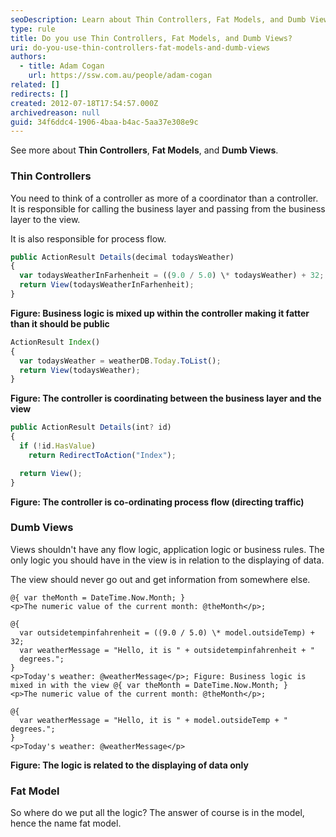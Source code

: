 ```yaml
---
seoDescription: Learn about Thin Controllers, Fat Models, and Dumb Views while discovering how to structure efficient software architecture.
type: rule
title: Do you use Thin Controllers, Fat Models, and Dumb Views?
uri: do-you-use-thin-controllers-fat-models-and-dumb-views
authors:
  - title: Adam Cogan
    url: https://ssw.com.au/people/adam-cogan
related: []
redirects: []
created: 2012-07-18T17:54:57.000Z
archivedreason: null
guid: 34f6ddc4-1906-4baa-b4ac-5aa37e308e9c
---
```

See more about **Thin Controllers**, **Fat Models**, and **Dumb Views**.
### Thin Controllers

You need to think of a controller as more of a coordinator than a controller.
It is responsible for calling the business layer and passing from the business layer to the view.

It is also responsible for process flow.

```javascript
public ActionResult Details(decimal todaysWeather)
{
  var todaysWeatherInFarhenheit = ((9.0 / 5.0) \* todaysWeather) + 32;
  return View(todaysWeatherInFarhenheit);
}
```

**Figure: Business logic is mixed up within the controller making it fatter than it should be public**

```javascript
ActionResult Index()
{
  var todaysWeather = weatherDB.Today.ToList();
  return View(todaysWeather);
}
```

**Figure: The controller is coordinating between the business layer and the view**

```javascript
public ActionResult Details(int? id)
{
  if (!id.HasValue)
    return RedirectToAction("Index");

  return View();
}
```

**Figure: The controller is co-ordinating process flow (directing traffic)**

### Dumb Views

Views shouldn't have any flow logic, application logic or business rules.
The only logic you should have in the view is in relation to the displaying of data.

The view should never go out and get information from somewhere else.

```razor
@{ var theMonth = DateTime.Now.Month; }
<p>The numeric value of the current month: @theMonth</p>;

@{
  var outsidetempinfahrenheit = ((9.0 / 5.0) \* model.outsideTemp) + 32;
  var weatherMessage = "Hello, it is " + outsidetempinfahrenheit + "
  degrees.";
}
<p>Today's weather: @weatherMessage</p>; Figure: Business logic is mixed in with the view @{ var theMonth = DateTime.Now.Month; }
<p>The numeric value of the current month: @theMonth</p>;

@{
  var weatherMessage = "Hello, it is " + model.outsideTemp + " degrees.";
}
<p>Today's weather: @weatherMessage</p>
```

**Figure: The logic is related to the displaying of data only**

### Fat Model

So where do we put all the logic? The answer of course is in the model, hence the name fat model.